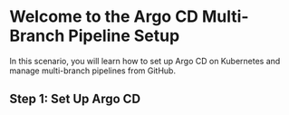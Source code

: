 # Welcome to the Argo CD Multi-Branch Pipeline Setup

In this scenario, you will learn how to set up Argo CD on Kubernetes and manage multi-branch pipelines from GitHub.

## Step 1: Set Up Argo CD